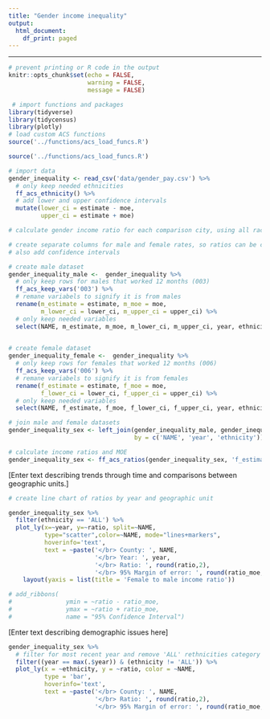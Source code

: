 ```yaml
---
title: "Gender income inequality"
output:
  html_document:
    df_print: paged
---
```

---

```r
# prevent printing or R code in the output
knitr::opts_chunk$set(echo = FALSE,
                      warning = FALSE,
                      message = FALSE)
```

```r
 # import functions and packages
library(tidyverse)
library(tidycensus)
library(plotly)
# load custom ACS functions
source('../functions/acs_load_funcs.R')
```

```r
source('../functions/acs_load_funcs.R')
```

```r
# import data 
gender_inequality <- read_csv('data/gender_pay.csv') %>%
  # only keep needed ethnicities
  ff_acs_ethnicity() %>%
  # add lower and upper confidence intervals
  mutate(lower_ci = estimate - moe,
         upper_ci = estimate + moe)
```

```r
# calculate gender income ratio for each comparison city, using all races and separating by year

# create separate columns for male and female rates, so ratios can be calculated
# also add confidence intervals

# create male dataset
gender_inequality_male <-  gender_inequality %>%
  # only keep rows for males that worked 12 months (003)
  ff_acs_keep_vars('003') %>%
  # remane variabels to signify it is from males
  rename(m_estimate = estimate, m_moe = moe,
         m_lower_ci = lower_ci, m_upper_ci = upper_ci) %>%
  # only keep needed variables
  select(NAME, m_estimate, m_moe, m_lower_ci, m_upper_ci, year, ethnicity)
  

# create female dataset
gender_inequality_female <-  gender_inequality %>%
  # only keep rows for females that worked 12 months (006)
  ff_acs_keep_vars('006') %>%
  # remane variabels to signify it is from females
  rename(f_estimate = estimate, f_moe = moe,
         f_lower_ci = lower_ci, f_upper_ci = upper_ci) %>%
  # only keep needed variables
  select(NAME, f_estimate, f_moe, f_lower_ci, f_upper_ci, year, ethnicity)

# join male and female datasets
gender_inequality_sex <- left_join(gender_inequality_male, gender_inequality_female,
                                   by = c('NAME', 'year', 'ethnicity'))

# calculate income ratios and MOE
gender_inequality_sex <- ff_acs_ratios(gender_inequality_sex, 'f_estimate', 'f_moe', 'm_estimate', 'm_moe')
```

[Enter text describing trends through time and comparisons between geographic units.]

```r
# create line chart of ratios by year and geographic unit

gender_inequality_sex %>%
  filter(ethnicity == 'ALL') %>%
  plot_ly(x=~year, y=~ratio, split=~NAME,
          type="scatter",color=~NAME, mode="lines+markers",
          hoverinfo='text', 
          text = ~paste('</br> County: ', NAME,
                        '</br> Year: ', year,
                        '</br> Ratio: ', round(ratio,2),
                        '</br> 95% Margin of error: ', round(ratio_moe,2))) %>%
    layout(yaxis = list(title = 'Female to male income ratio'))

# add_ribbons(
#               ymin = ~ratio - ratio_moe,
#               ymax = ~ratio + ratio_moe,
#               name = "95% Confidence Interval")
```

[Enter text describing demographic issues here]

```r
gender_inequality_sex %>%
  # filter for most recent year and remove 'ALL' rethnicities category
  filter((year == max(.$year)) & (ethnicity != 'ALL')) %>%
  plot_ly(x = ~ethnicity, y = ~ratio, color = ~NAME,
          type = 'bar',
          hoverinfo='text', 
          text = ~paste('</br> County: ', NAME,
                        '</br> Ratio: ', round(ratio,2),
                        '</br> 95% Margin of error: ', round(ratio_moe,2)))
```